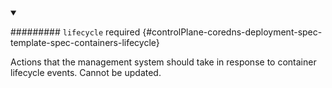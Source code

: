 


<details className="config-field" data-expandable="true" open>
<summary>

######### `lifecycle` <span className="config-field-required" data-required="false">required</span> <span className="config-field-type"></span> <span className="config-field-default"></span> <span className="config-field-enum"></span> {#controlPlane-coredns-deployment-spec-template-spec-containers-lifecycle}

Actions that the management system should take in response to container lifecycle events.
Cannot be updated.

</summary>

<PartialLifecyclereference />


</details>
